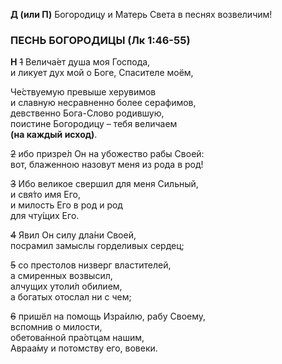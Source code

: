 **Д (или П)** Богородицу и Матерь Света в песнях возвеличим!

### ПЕСНЬ БОГОРОДИЦЫ (Лк 1:46-55)

**Н** ~~1~~ Велича́ет душа моя Господа,  
и ликует дух мой о Боге, Спасителе моём,

Че́ствуемую превыше херувимов  
и славную несравненно более серафимов,  
девственно Бога-Слово родившую,  
поистине Богородицу – тебя величаем  
**(на каждый исход)**.

~~2~~ ибо призре́л Он на убожество рабы Своей:  
вот, блаженною назовут меня из рода в род!

~~3~~ Ибо великое свершил для меня Сильный,  
и свя́то имя Его,  
и милость Его в род и род  
для чту́щих Его.

~~4~~ Явил Он силу дла́ни Своей,  
посрамил замыслы горделивых сердец;

~~5~~ со престолов низверг властителей,  
а смиренных возвысил,  
алчущих утоли́л обилием,  
а богатых отослал ни с чем;

~~6~~ пришёл на помощь Изра́илю, рабу Своему,  
вспомнив о милости,  
обетова́нной пра́отцам нашим,  
Авраа́му и потомству его, вовеки.
